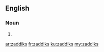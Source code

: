 ==English==

===Noun===
{{head|en|plural}}

# {{plural of|zaddik|lang=en|nocat=1}}

[[ar:zaddiks]]
[[fr:zaddiks]]
[[ku:zaddiks]]
[[my:zaddiks]]